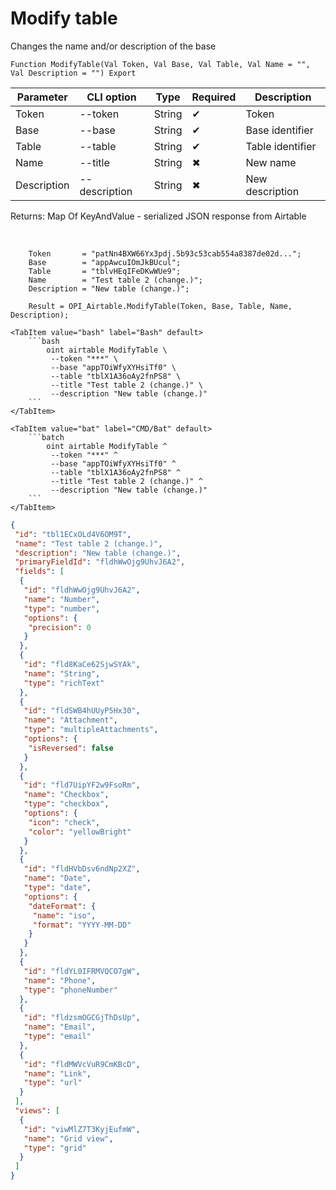 ﻿---
sidebar_position: 2
---


# Modify table
 Changes the name and/or description of the base



`Function ModifyTable(Val Token, Val Base, Val Table, Val Name = "", Val Description = "") Export`

  | Parameter | CLI option | Type | Required | Description |
  |-|-|-|-|-|
  | Token | --token | String | &#x2714; | Token |
  | Base | --base | String | &#x2714; | Base identifier |
  | Table | --table | String | &#x2714; | Table identifier |
  | Name | --title | String | &#x2716; | New name |
  | Description | --description | String | &#x2716; | New description |

  
  Returns:  Map Of KeyAndValue - serialized JSON response from Airtable

<br/>




```bsl title="1C:Enterprise/OneScript code example"
    Token       = "patNn4BXW66Yx3pdj.5b93c53cab554a8387de02d...";
    Base        = "appAwcuIOmJkBUcul";
    Table       = "tblvHEqIFeDKwWUe9";
    Name        = "Test table 2 (change.)";
    Description = "New table (change.)";

    Result = OPI_Airtable.ModifyTable(Token, Base, Table, Name, Description);
```
 

 <Tabs>
  
    <TabItem value="bash" label="Bash" default>
        ```bash
            oint airtable ModifyTable \
             --token "***" \
             --base "appTOiWfyXYHsiTf0" \
             --table "tblX1A36oAy2fnPS8" \
             --title "Test table 2 (change.)" \
             --description "New table (change.)"
        ```
    </TabItem>
  
    <TabItem value="bat" label="CMD/Bat" default>
        ```batch
            oint airtable ModifyTable ^
             --token "***" ^
             --base "appTOiWfyXYHsiTf0" ^
             --table "tblX1A36oAy2fnPS8" ^
             --title "Test table 2 (change.)" ^
             --description "New table (change.)"
        ```
    </TabItem>
</Tabs>


```json title="Result"
{
 "id": "tbl1ECxOLd4V6OM9T",
 "name": "Test table 2 (change.)",
 "description": "New table (change.)",
 "primaryFieldId": "fldhWwOjg9UhvJ6A2",
 "fields": [
  {
   "id": "fldhWwOjg9UhvJ6A2",
   "name": "Number",
   "type": "number",
   "options": {
    "precision": 0
   }
  },
  {
   "id": "fld8KaCe62SjwSYAk",
   "name": "String",
   "type": "richText"
  },
  {
   "id": "fldSWB4hUUyP5Hx30",
   "name": "Attachment",
   "type": "multipleAttachments",
   "options": {
    "isReversed": false
   }
  },
  {
   "id": "fld7UipYF2w9FsoRm",
   "name": "Checkbox",
   "type": "checkbox",
   "options": {
    "icon": "check",
    "color": "yellowBright"
   }
  },
  {
   "id": "fldHVbDsv6ndNp2XZ",
   "name": "Date",
   "type": "date",
   "options": {
    "dateFormat": {
     "name": "iso",
     "format": "YYYY-MM-DD"
    }
   }
  },
  {
   "id": "fldYL0IFRMVQCO7gW",
   "name": "Phone",
   "type": "phoneNumber"
  },
  {
   "id": "fldzsmOGCGjThDsUp",
   "name": "Email",
   "type": "email"
  },
  {
   "id": "fldMWVcVuR9CmKBcD",
   "name": "Link",
   "type": "url"
  }
 ],
 "views": [
  {
   "id": "viwMlZ7T3KyjEufmW",
   "name": "Grid view",
   "type": "grid"
  }
 ]
}
```
